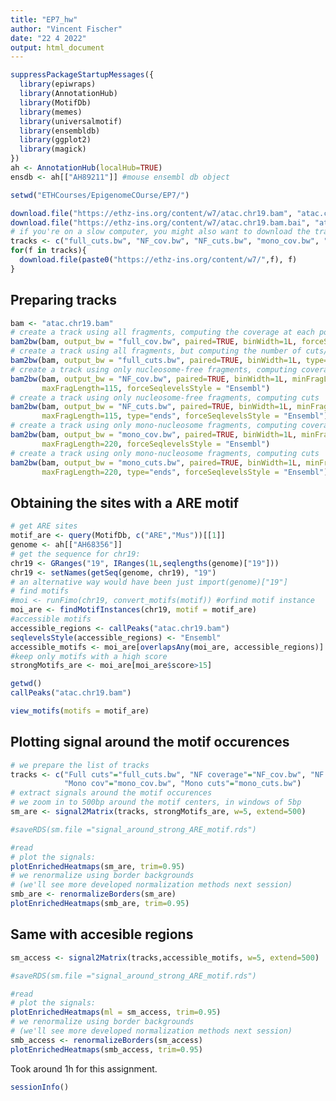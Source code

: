---
title: "EP7_hw"
author: "Vincent Fischer"
date: "22 4 2022"
output: html_document
---

```{r}
suppressPackageStartupMessages({
  library(epiwraps)
  library(AnnotationHub)
  library(MotifDb)
  library(memes)
  library(universalmotif)
  library(ensembldb)
  library(ggplot2)
  library(magick)
})
ah <- AnnotationHub(localHub=TRUE)
ensdb <- ah[["AH89211"]] #mouse ensembl db object
```

```{r, eval=FALSE}
setwd("ETHCourses/EpigenomeCOurse/EP7/")
```


```{r, eval=FALSE}
download.file("https://ethz-ins.org/content/w7/atac.chr19.bam", "atac.chr19.bam",mode ="wb")
download.file("https://ethz-ins.org/content/w7/atac.chr19.bam.bai", "atac.chr19.bam.bai", mode ="wb")
# if you're on a slow computer, you might also want to download the tracks that we're generating below:
tracks <- c("full_cuts.bw", "NF_cov.bw", "NF_cuts.bw", "mono_cov.bw", "mono_cuts.bw")
for(f in tracks){
  download.file(paste0("https://ethz-ins.org/content/w7/",f), f)
}

```


## Preparing tracks

```{r, eval=FALSE}
bam <- "atac.chr19.bam"
# create a track using all fragments, computing the coverage at each position (and force Ensembl naming)
bam2bw(bam, output_bw = "full_cov.bw", paired=TRUE, binWidth=1L, forceSeqlevelsStyle = "Ensembl")
# create a track using all fragments, but computing the number of cuts/insertion sites at each position
bam2bw(bam, output_bw = "full_cuts.bw", paired=TRUE, binWidth=1L, type="ends", forceSeqlevelsStyle = "Ensembl")
# create a track using only nucleosome-free fragments, computing coverage
bam2bw(bam, output_bw = "NF_cov.bw", paired=TRUE, binWidth=1L, minFragLength=30, 
       maxFragLength=115, forceSeqlevelsStyle = "Ensembl")
# create a track using only nucleosome-free fragments, computing cuts
bam2bw(bam, output_bw = "NF_cuts.bw", paired=TRUE, binWidth=1L, minFragLength=30,
       maxFragLength=115, type="ends", forceSeqlevelsStyle = "Ensembl")
# create a track using only mono-nucleosome fragments, computing coverage
bam2bw(bam, output_bw = "mono_cov.bw", paired=TRUE, binWidth=1L, minFragLength=130,
       maxFragLength=220, forceSeqlevelsStyle = "Ensembl")
# create a track using only mono-nucleosome fragments, computing cuts
bam2bw(bam, output_bw = "mono_cuts.bw", paired=TRUE, binWidth=1L, minFragLength=130,
       maxFragLength=220, type="ends", forceSeqlevelsStyle = "Ensembl")
```

## Obtaining the sites with a ARE motif

```{r}
# get ARE sites
motif_are <- query(MotifDb, c("ARE","Mus"))[[1]]
genome <- ah[["AH68356"]]
# get the sequence for chr19:
chr19 <- GRanges("19", IRanges(1L,seqlengths(genome)["19"]))
chr19 <- setNames(getSeq(genome, chr19), "19")
# an alternative way would have been just import(genome)["19"]
# find motifs
#moi <- runFimo(chr19, convert_motifs(motif)) #orfind motif instance
moi_are <- findMotifInstances(chr19, motif = motif_are)
#accessible motifs 
accessible_regions <- callPeaks("atac.chr19.bam")
seqlevelsStyle(accessible_regions) <- "Ensembl"
accessible_motifs <- moi_are[overlapsAny(moi_are, accessible_regions)]
#keep only motifs with a high score
strongMotifs_are <- moi_are[moi_are$score>15]

```

```{r}
getwd()
callPeaks("atac.chr19.bam")
```

```{r}
view_motifs(motifs = motif_are)
```
## Plotting signal around the motif occurences

```{r}
# we prepare the list of tracks
tracks <- c("Full cuts"="full_cuts.bw", "NF coverage"="NF_cov.bw", "NF cuts"="NF_cuts.bw",
            "Mono cov"="mono_cov.bw", "Mono cuts"="mono_cuts.bw")
# extract signals around the motif occurences
# we zoom in to 500bp around the motif centers, in windows of 5bp
sm_are <- signal2Matrix(tracks, strongMotifs_are, w=5, extend=500)

#saveRDS(sm.file ="signal_around_strong_ARE_motif.rds")

#read
# plot the signals:
plotEnrichedHeatmaps(sm_are, trim=0.95)
# we renormalize using border backgrounds
# (we'll see more developed normalization methods next session)
smb_are <- renormalizeBorders(sm_are)
plotEnrichedHeatmaps(smb_are, trim=0.95)


```
## Same with accesible regions
```{r}
sm_access <- signal2Matrix(tracks,accessible_motifs, w=5, extend=500)

#saveRDS(sm.file ="signal_around_strong_ARE_motif.rds")

#read
# plot the signals:
plotEnrichedHeatmaps(ml = sm_access, trim=0.95)
# we renormalize using border backgrounds
# (we'll see more developed normalization methods next session)
smb_access <- renormalizeBorders(sm_access)
plotEnrichedHeatmaps(smb_access, trim=0.95)
```
Took around 1h for this assignment.

```{r}
sessionInfo()
```

